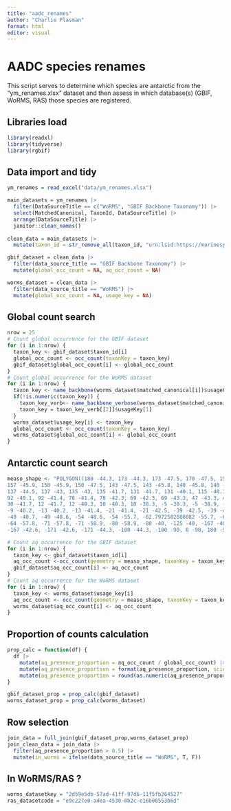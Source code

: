 ```yaml
---
title: "aadc_renames"
author: "Charlie Plasman"
format: html
editor: visual
---
```


# AADC species renames

This script serves to determine which species are antarctic from the "ym_renames.xlsx" dataset and then assess in which database(s) (GBIF, WoRMS, RAS) those species are registered.

## Libraries load

```r
library(readxl)
library(tidyverse)
library(rgbif)
```

## Data import and tidy

```r
ym_renames = read_excel("data/ym_renames.xlsx")

main_datasets = ym_renames |> 
  filter(DataSourceTitle == c("WoRMS", "GBIF Backbone Taxonomy")) |> 
  select(MatchedCanonical, TaxonId, DataSourceTitle) |> 
  arrange(DataSourceTitle) |> 
  janitor::clean_names()
  
clean_data = main_datasets |> 
  mutate(taxon_id = str_remove_all(taxon_id, "urn:lsid:https://marinespecies.org:taxname:"))

gbif_dataset = clean_data |> 
  filter(data_source_title == "GBIF Backbone Taxonomy") |>
  mutate(global_occ_count = NA, aq_occ_count = NA) 

worms_dataset = clean_data |> 
  filter(data_source_title == "WoRMS") |>
  mutate(global_occ_count = NA, usage_key = NA)
```

## Global count search

```r
nrow = 25
# Count global occurrence for the GBIF dataset
for (i in 1:nrow) {
  taxon_key <- gbif_dataset$taxon_id[i]
  global_occ_count <- occ_count(taxonKey = taxon_key)
  gbif_dataset$global_occ_count[i] <- global_occ_count
}
# Count global occurrence for the WoRMS dataset
for (i in 1:nrow) {
  taxon_key <- name_backbone(worms_dataset$matched_canonical[i])$usageKey
  if(!is.numeric(taxon_key)) {
    taxon_key_verb<- name_backbone_verbose(worms_dataset$matched_canonical[i])
    taxon_key = taxon_key_verb[[2]]$usageKey[1]
  }
  worms_dataset$usage_key[i] <- taxon_key
  global_occ_count <- occ_count(taxonKey = taxon_key)
  worms_dataset$global_occ_count[i] <- global_occ_count
}
```

## Antarctic count search

```r
measo_shape <- "POLYGON((180 -44.3, 173 -44.3, 173 -47.5, 170 -47.5, 157 -47.5, 
157 -45.9, 150 -45.9, 150 -47.5, 143 -47.5, 143 -45.8, 140 -45.8, 140 -44.5, 
137 -44.5, 137 -43, 135 -43, 135 -41.7, 131 -41.7, 131 -40.1, 115 -40.1, 
92 -40.1, 92 -41.4, 78 -41.4, 78 -42.3, 69 -42.3, 69 -43.3, 47 -43.3, 47 -41.7, 
30 -41.7, 12 -41.7, 12 -40.3, 10 -40.3, 10 -38.3, -5 -38.3, -5 -38.9, -9 -38.9, 
-9 -40.2, -13 -40.2, -13 -41.4, -21 -41.4, -21 -42.5, -39 -42.5, -39 -40.7, 
-49 -40.7, -49 -48.6, -54 -48.6, -54 -55.7, -62.7972582608082 -55.7, -64 -55.7, 
-64 -57.8, -71 -57.8, -71 -58.9, -80 -58.9, -80 -40, -125 -40, -167 -40, 
-167 -42.6, -171 -42.6, -171 -44.3, -180 -44.3, -180 -90, 0 -90, 180 -90, 180 -44.3))"

# Count aq occurrence for the GBIF dataset
for (i in 1:nrow) {
  taxon_key <- gbif_dataset$taxon_id[i]
  aq_occ_count <-occ_count(geometry = measo_shape, taxonKey = taxon_key)
  gbif_dataset$aq_occ_count[i] <- aq_occ_count
}
# Count aq occurrence for the WoRMS dataset
for (i in 1:nrow) {
  taxon_key <- worms_dataset$usage_key[i]
  aq_occ_count <- occ_count(geometry = measo_shape, taxonKey = taxon_key)
  worms_dataset$aq_occ_count[i] <- aq_occ_count
}
```

## Proportion of counts calculation

```r
prop_calc = function(df) {
  df |> 
    mutate(aq_presence_proportion = aq_occ_count / global_occ_count) |> 
    mutate(aq_presence_proportion = format(aq_presence_proportion, scientific = FALSE)) |> 
    mutate(aq_presence_proportion = round(as.numeric(aq_presence_proportion), digits = 2))
}

gbif_dataset_prop = prop_calc(gbif_dataset)
worms_dataset_prop = prop_calc(worms_dataset)
```

## Row selection

```r
join_data = full_join(gbif_dataset_prop,worms_dataset_prop)
join_clean_data = join_data |> 
  filter(aq_presence_proportion > 0.5) |> 
  mutate(in_worms = ifelse(data_source_title == "WoRMS", T, F))
```

## In WoRMS/RAS ?

```r
worms_datasetkey = "2d59e5db-57ad-41ff-97d6-11f5fb264527"
ras_datasetcode = "e9c227e0-adea-4530-8b2c-e16b06553b6d"
```
